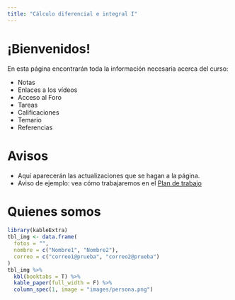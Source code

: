 ```yaml
---
title: "Cálculo diferencial e integral I"
---
```


# ¡Bienvenidos!

En esta página encontrarán toda la información necesaria acerca del curso:

 - Notas
 - Enlaces a los vídeos
 - Acceso al Foro
 - Tareas
 - Calificaciones
 - Temario
 - Referencias


# Avisos

 * Aquí aparecerán las actualizaciones que se hagan a la página.
 * Aviso de ejemplo: vea cómo trabajaremos en el [Plan de trabajo](plan.html)


# Quienes somos

```r
library(kableExtra)
tbl_img <- data.frame(
  fotos = "",
  nombre = c("Nombre1", "Nombre2"),
  correo = c("correo1@prueba", "correo2@prueba")
)
tbl_img %>%
  kbl(booktabs = T) %>%
  kable_paper(full_width = F) %>%
  column_spec(1, image = "images/persona.png")
```


